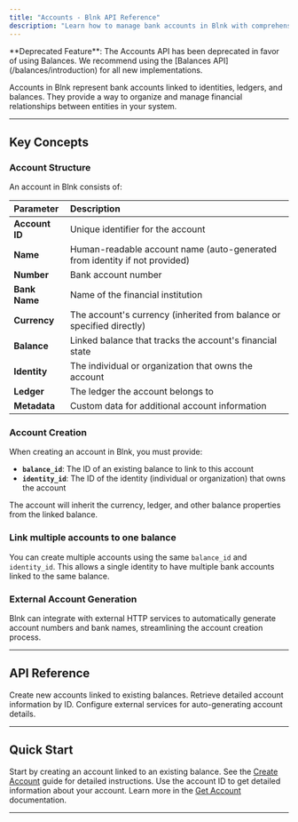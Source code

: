 ```yaml
---
title: "Accounts - Blnk API Reference"
description: "Learn how to manage bank accounts in Blnk with comprehensive API documentation, examples, and best practices for account management and organization."
---
```



<Warning>
**Deprecated Feature**: The Accounts API has been deprecated in favor of using Balances. We recommend using the [Balances API](/balances/introduction) for all new implementations.
</Warning>

Accounts in Blnk represent bank accounts linked to identities, ledgers, and balances. They provide a way to organize and manage financial relationships between entities in your system.

---

## Key Concepts

### Account Structure
An account in Blnk consists of:

| Parameter | Description |
|:-----------|:-------------|
| **Account ID** | Unique identifier for the account |
| **Name** | Human-readable account name (auto-generated from identity if not provided) |
| **Number** | Bank account number |
| **Bank Name** | Name of the financial institution |
| **Currency** | The account's currency (inherited from balance or specified directly) |
| **Balance** | Linked balance that tracks the account's financial state |
| **Identity** | The individual or organization that owns the account |
| **Ledger** | The ledger the account belongs to |
| **Metadata** | Custom data for additional account information |

### Account Creation
When creating an account in Blnk, you must provide:

- **`balance_id`**: The ID of an existing balance to link to this account
- **`identity_id`**: The ID of the identity (individual or organization) that owns the account

The account will inherit the currency, ledger, and other balance properties from the linked balance.

### Link multiple accounts to one balance 

You can create multiple accounts using the same `balance_id` and `identity_id`. This allows a single identity to have multiple bank accounts linked to the same balance.

### External Account Generation
Blnk can integrate with external HTTP services to automatically generate account numbers and bank names, streamlining the account creation process.

---

## API Reference

<CardGroup cols={2}>
<Card title="Create Account" icon="code" href="/accounts/create-account">
  Create new accounts linked to existing balances.
</Card>

<Card title="Get Account" icon="code" href="/accounts/get-account">
  Retrieve detailed account information by ID.
</Card>



<Card title="Account Number Generation" icon="gear" href="/accounts/account-number-generation">
  Configure external services for auto-generating account details.
</Card>
</CardGroup>

---

## Quick Start

<Steps>
<Step title="Create your first account">
  Start by creating an account linked to an existing balance.
  
  <Check>
  See the <a href="/accounts/create-account">Create Account</a> guide for detailed instructions.
  </Check>
</Step>

<Step title="Retrieve account information">
  Use the account ID to get detailed information about your account.
  
  <Check>
  Learn more in the <a href="/accounts/get-account">Get Account</a> documentation.
  </Check>
</Step>
</Steps>

---

<NeedHelp />